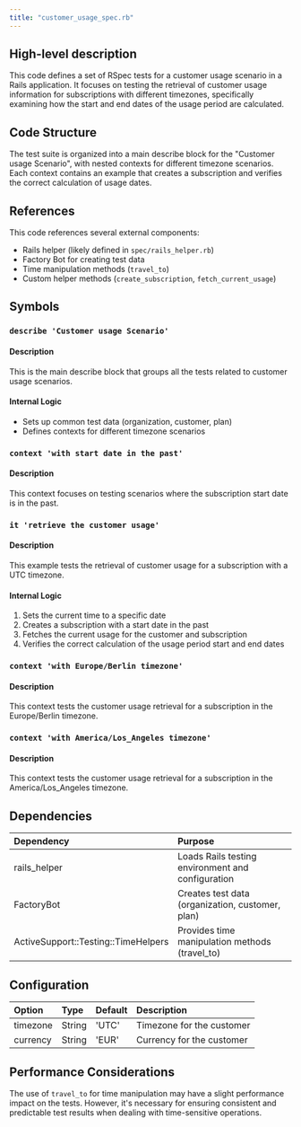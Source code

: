 ```yaml
---
title: "customer_usage_spec.rb"
---
```


## High-level description
This code defines a set of RSpec tests for a customer usage scenario in a Rails application. It focuses on testing the retrieval of customer usage information for subscriptions with different timezones, specifically examining how the start and end dates of the usage period are calculated.

## Code Structure
The test suite is organized into a main describe block for the "Customer usage Scenario", with nested contexts for different timezone scenarios. Each context contains an example that creates a subscription and verifies the correct calculation of usage dates.

## References
This code references several external components:
- Rails helper (likely defined in `spec/rails_helper.rb`)
- Factory Bot for creating test data
- Time manipulation methods (`travel_to`)
- Custom helper methods (`create_subscription`, `fetch_current_usage`)

## Symbols

### `describe 'Customer usage Scenario'`
#### Description
This is the main describe block that groups all the tests related to customer usage scenarios.

#### Internal Logic
- Sets up common test data (organization, customer, plan)
- Defines contexts for different timezone scenarios

### `context 'with start date in the past'`
#### Description
This context focuses on testing scenarios where the subscription start date is in the past.

### `it 'retrieve the customer usage'`
#### Description
This example tests the retrieval of customer usage for a subscription with a UTC timezone.

#### Internal Logic
1. Sets the current time to a specific date
2. Creates a subscription with a start date in the past
3. Fetches the current usage for the customer and subscription
4. Verifies the correct calculation of the usage period start and end dates

### `context 'with Europe/Berlin timezone'`
#### Description
This context tests the customer usage retrieval for a subscription in the Europe/Berlin timezone.

### `context 'with America/Los_Angeles timezone'`
#### Description
This context tests the customer usage retrieval for a subscription in the America/Los_Angeles timezone.

## Dependencies
| Dependency | Purpose |
|:-----------|:--------|
| rails_helper | Loads Rails testing environment and configuration |
| FactoryBot | Creates test data (organization, customer, plan) |
| ActiveSupport::Testing::TimeHelpers | Provides time manipulation methods (travel_to) |

## Configuration
| Option | Type | Default | Description |
|:-------|:-----|:--------|:------------|
| timezone | String | 'UTC' | Timezone for the customer |
| currency | String | 'EUR' | Currency for the customer |

## Performance Considerations
The use of `travel_to` for time manipulation may have a slight performance impact on the tests. However, it's necessary for ensuring consistent and predictable test results when dealing with time-sensitive operations.